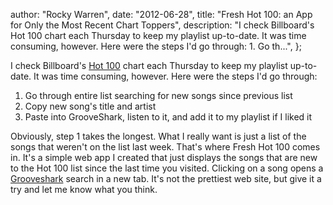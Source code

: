 
  author: "Rocky Warren",
  date: "2012-06-28",
  title: "Fresh Hot 100: an App for Only the Most Recent Chart Toppers",
  description:
    "I check Billboard's Hot 100 chart each Thursday to keep my playlist up-to-date. It was time consuming, however. Here were the steps I'd go through: 1. Go th...",
};


I check Billboard's [Hot 100](https://www.billboard.com/charts/hot-100/) chart each Thursday to keep my playlist up-to-date. It was time consuming, however. Here were the steps I'd go through:

1. Go through entire list searching for new songs since previous list
1. Copy new song's title and artist
1. Paste into GrooveShark, listen to it, and add it to my playlist if I liked it

Obviously, step 1 takes the longest. What I really want is just a list of the songs that weren't on the list last week. That's where Fresh Hot 100 comes in. It's a simple web app I created that just displays the songs that are new to the Hot 100 list since the last time you visited. Clicking on a song opens a [Grooveshark](http://groovesharks.org/) search in a new tab. It's not the prettiest web site, but give it a try and let me know what you think.
